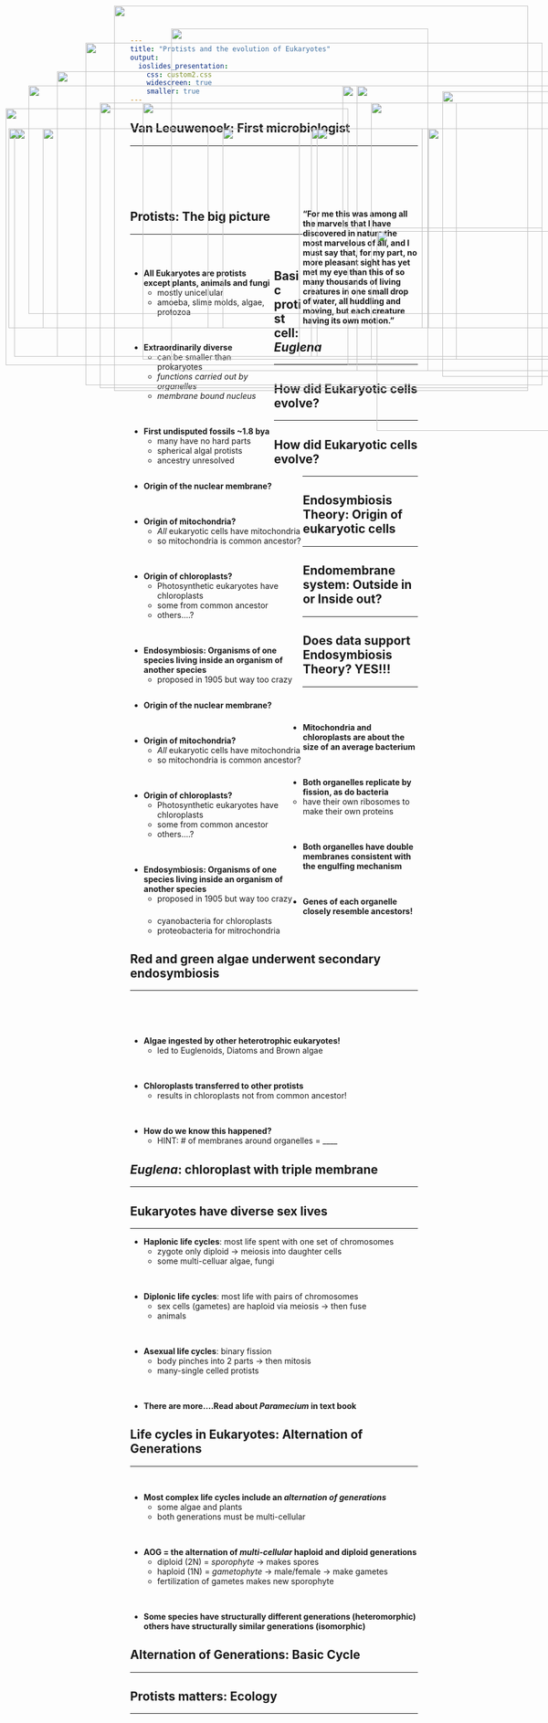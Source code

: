 ```yaml
---
title: "Protists and the evolution of Eukaryotes"
output: 
  ioslides_presentation:
    css: custom2.css
    widescreen: true
    smaller: true
---
```


## Van Leeuwenoek: First microbiologist
<hr>
<br/>
<br/>
<br/>
<br/>

<IMG STYLE="position:absolute; TOP:190px; LEFT:10px; WIDTH:600px; HEIGHT:450px" SRC="images/leeuwenhoek.jpg">

<div style="float: right; width: 40%;">

**"For me this was among all the marvels that I have discovered in nature the most marvelous of all, and I must say that, for my part, no more pleasant sight has yet met my eye than this of so many thousands of living creatures in one small drop of water, all huddling and moving, but each creature having its own motion."**

</div>

##

<IMG STYLE="position:absolute; TOP:50px; LEFT:300px; WIDTH:450px; HEIGHT:600px" SRC="images/phyla.jpg">

## Protists: The big picture
<hr>
<br/>

<div style="float: left; width: 50%;">

* **All Eukaryotes are protists except plants, animals and fungi**
    + mostly unicellular
    + amoeba, slime molds, algae, protozoa


<br/>

* **Extraordinarily diverse**
    + can be smaller than prokaryotes
    + *functions carried out by organelles*
    + *membrane bound nucleus*

<br/>

* **First undisputed fossils ~1.8 bya**
    + many have no hard parts
    + spherical algal protists
    + ancestry unresolved

</div>

<IMG STYLE="position:absolute; TOP:225px; LEFT:545px; WIDTH:500px; HEIGHT:400px" SRC="images/protist_collage.jpg">

## 

<!-- <IMG STYLE="position:absolute; TOP:100px; LEFT:150px; WIDTH:800px; HEIGHT:500px" SRC="images/compare.jpg"> -->

<IMG STYLE="position:absolute; TOP:10px; LEFT:200px; WIDTH:725px; HEIGHT:675px" SRC="images/cells.png">

## Basic protist cell: *Euglena*
<hr>

<IMG STYLE="position:absolute; TOP:225px; LEFT:25px; WIDTH:500px; HEIGHT:400px" SRC="images/euglena.jpg">

<IMG STYLE="position:absolute; TOP:225px; LEFT:555px; WIDTH:500px; HEIGHT:400px" SRC="images/euglena2.jpg">

## How did Eukaryotic cells evolve?
<hr>

<div style="float: left; width: 60%;">

* **Origin of the nuclear membrane?**

<br/>

* **Origin of mitochondria?**
    + *All* eukaryotic cells have mitochondria 
    + so mitochondria is common ancestor?

<br/>

* **Origin of chloroplasts?**
    + Photosynthetic eukaryotes have chloroplasts
    + some from common ancestor
    + others....?

<br/>

* **Endosymbiosis: Organisms of one species living inside an organism of another species**
    + proposed in 1905 but way too crazy

</div>

<IMG STYLE="position:absolute; TOP:150px; LEFT:600px; WIDTH:350px; HEIGHT:250px" SRC="images/bacteria.jpg">

<IMG STYLE="position:absolute; TOP:405px; LEFT:660px; WIDTH:350px; HEIGHT:350px" SRC="images/Cell_animal.jpg">

## How did Eukaryotic cells evolve?
<hr>

<div style="float: left; width: 60%;">

* **Origin of the nuclear membrane?**

<br/>

* **Origin of mitochondria?**
    + *All* eukaryotic cells have mitochondria 
    + so mitochondria is common ancestor?

<br/>

* **Origin of chloroplasts?**
    + Photosynthetic eukaryotes have chloroplasts
    + some from common ancestor
    + others....?

<br/>

* **Endosymbiosis: Organisms of one species living inside an organism of another species**
    + proposed in 1905 but way too crazy

</div>

<IMG STYLE="position:absolute; TOP:180px; LEFT:650px; WIDTH:350px; HEIGHT:450px" SRC="images/mitochloro.jpg">

## Endosymbiosis Theory: Origin of eukaryotic cells
<hr>

<IMG STYLE="position:absolute; TOP:225px; LEFT:75px; WIDTH:950px; HEIGHT:350px" SRC="images/endosymb.jpeg">

<!-- ## Origin of the nuclear envelope/membrane -->
<!-- <hr> -->

<!-- <IMG STYLE="position:absolute; TOP:250px; LEFT:100px; WIDTH:900px; HEIGHT:300px" SRC="images/nuclearenvelope2.jpg"> -->

## Endomembrane system: Outside in or Inside out?
<hr>

<IMG STYLE="position:absolute; TOP:180px; LEFT:175px; WIDTH:750px; HEIGHT:500px" SRC="images/outin.jpg">


<!-- ##  -->

<!-- <IMG STYLE="position:absolute; TOP:50px; LEFT:100px; WIDTH:850px; HEIGHT:600px" SRC="images/endo_mito.jpg"> -->

## Does data support Endosymbiosis Theory? YES!!!
<hr>
<br/>
<br/>

* **Mitochondria and chloroplasts are about the size of an average bacterium**

<br/>

* **Both organelles replicate by fission, as do bacteria** 
    + have their own ribosomes to make their own proteins
      
<br/>

* **Both organelles have double membranes consistent with the engulfing mechanism**

<br/>

* **Genes of each organelle closely resemble ancestors!**
    + cyanobacteria for chloroplasts
    + proteobacteria for mitrochondria
    
## 
<IMG STYLE="position:absolute; TOP:150px; LEFT:50px; WIDTH:1000px; HEIGHT:400px" SRC="images/chloroplast3.jpg">

## Red and green algae underwent secondary endosymbiosis
<hr>
<br/>
<br/>
<br/>

* **Algae ingested by other heterotrophic eukaryotes!**
    + led to Euglenoids, Diatoms and Brown algae

<br/>

* **Chloroplasts transferred to other protists**
    + results in chloroplasts not from common ancestor!

<br/>

* **How do we know this happened?**
    + HINT: # of membranes around organelles = ____
  

<IMG STYLE="position:absolute; TOP:150px; LEFT:625px; WIDTH:450px; HEIGHT:500px" SRC="images/secondendo.png">

## *Euglena*: chloroplast with triple membrane
<hr>

<IMG STYLE="position:absolute; TOP:225px; LEFT:25px; WIDTH:500px; HEIGHT:400px" SRC="images/euglena.jpg">

<IMG STYLE="position:absolute; TOP:225px; LEFT:555px; WIDTH:500px; HEIGHT:400px" SRC="images/euglena2.jpg">

## Eukaryotes have diverse sex lives
<hr>

* **Haplonic life cycles**: most life spent with one set of chromosomes
    + zygote only diploid &rarr; meiosis into daughter cells
    + some multi-celluar algae, fungi

<br/>

* **Diplonic life cycles**: most life with pairs of chromosomes
    + sex cells (gametes) are haploid via meiosis &rarr; then fuse
    + animals
    
<br/>

* **Asexual life cycles**: binary fission
    + body pinches into 2 parts &rarr; then mitosis
    + many-single celled protists

<br/>  

* **There are more....Read about *Paramecium* in text book**

<IMG STYLE="position:absolute; TOP:160px; LEFT:775px; WIDTH:200px; HEIGHT:500px" SRC="images/protistsex.jpg">

## Life cycles in Eukaryotes: Alternation of Generations
<hr>
<br/>

* **Most complex life cycles include an *alternation of generations***
    + some algae and plants
    + both generations must be multi-cellular

<br/>

* **AOG = the alternation of *multi-cellular* haploid and diploid generations**
    + diploid (2N) = *sporophyte* &rarr; makes spores
    + haploid (1N) = *gametophyte* &rarr; male/female &rarr; make gametes
    + fertilization of gametes makes new sporophyte

<br/>

* **Some species have structurally different generations (heteromorphic) others have structurally similar generations (isomorphic)**

## Alternation of Generations: Basic Cycle
<hr>

<IMG STYLE="position:absolute; TOP:180px; LEFT:250px; WIDTH:550px; HEIGHT:450px" SRC="images/aog.png">

##

<IMG STYLE="position:absolute; TOP:75px; LEFT:150px; WIDTH:800px; HEIGHT:600px" SRC="images/brownalgae.jpg">

## 

<IMG STYLE="position:absolute; TOP:125px; LEFT:100px; WIDTH:900px; HEIGHT:500px" SRC="images/ulva.jpg">

## Protists matters: Ecology
<hr>
<br/>

<IMG STYLE="position:absolute; TOP:225px; LEFT:15px; WIDTH:350px; HEIGHT:350px" SRC="images/coralpolyp.jpg">

<IMG STYLE="position:absolute; TOP:225px; LEFT:390px; WIDTH:350px; HEIGHT:350px" SRC="images/termite.jpg">

<IMG STYLE="position:absolute; TOP:225px; LEFT:750px; WIDTH:350px; HEIGHT:350px" SRC="images/producers.jpg">
